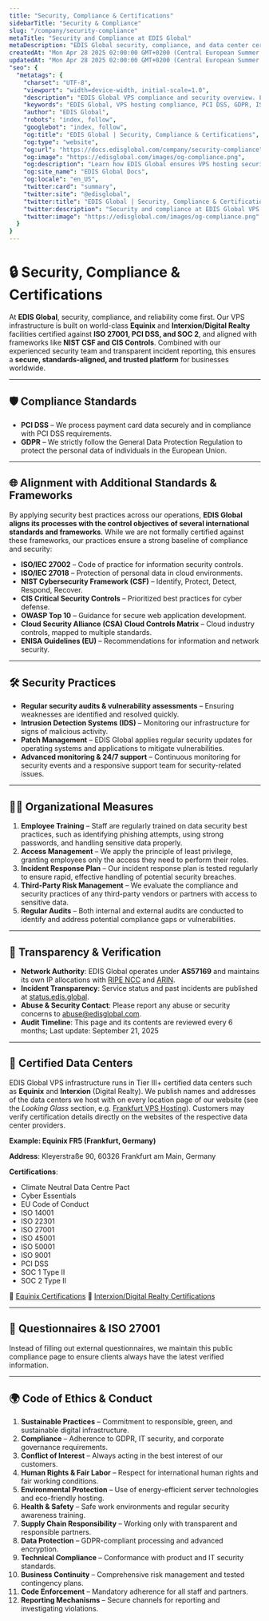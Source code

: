 ```yaml
---
title: "Security, Compliance & Certifications"
sidebarTitle: "Security & Compliance"
slug: "/company/security-compliance"
metaTitle: "Security and Compliance at EDIS Global"
metaDescription: "EDIS Global security, compliance, and data center certifications. PCI DSS, GDPR, and world-class Equinix & Interxion facilities."
createdAt: "Mon Apr 28 2025 02:00:00 GMT+0200 (Central European Summer Time)"
updatedAt: "Mon Apr 28 2025 02:00:00 GMT+0200 (Central European Summer Time)"
"seo": {
  "metatags": {
    "charset": "UTF-8",
    "viewport": "width=device-width, initial-scale=1.0",
    "description": "EDIS Global VPS compliance and security overview. Learn about PCI DSS, GDPR, ISO 27001 certified data centers, NIST CSF alignment, and transparent uptime reporting.",
    "keywords": "EDIS Global, VPS hosting compliance, PCI DSS, GDPR, ISO 27001, Equinix, Interxion, security certifications, trusted hosting",
    "author": "EDIS Global",
    "robots": "index, follow",
    "googlebot": "index, follow",
    "og:title": "EDIS Global | Security, Compliance & Certifications",
    "og:type": "website",
    "og:url": "https://docs.edisglobal.com/company/security-compliance",
    "og:image": "https://edisglobal.com/images/og-compliance.png",
    "og:description": "Learn how EDIS Global ensures VPS hosting security and compliance. PCI DSS & GDPR aligned, hosted in ISO 27001 certified Equinix & Interxion data centers.",
    "og:site_name": "EDIS Global Docs",
    "og:locale": "en_US",
    "twitter:card": "summary",
    "twitter:site": "@edisglobal",
    "twitter:title": "EDIS Global | Security, Compliance & Certifications",
    "twitter:description": "Security and compliance at EDIS Global VPS hosting: PCI DSS, GDPR, ISO 27001 data centers, NIST CSF alignment, uptime transparency.",
    "twitter:image": "https://edisglobal.com/images/og-compliance.png"
  }
}
---
```



# 🔒 Security, Compliance & Certifications

At **EDIS Global**, security, compliance, and reliability come first. Our VPS infrastructure is built on world-class **Equinix** and **Interxion/Digital Realty** facilities certified against **ISO 27001, PCI DSS, and SOC 2**, and aligned with frameworks like **NIST CSF and CIS Controls**. Combined with our experienced security team and transparent incident reporting, this ensures a **secure, standards-aligned, and trusted platform** for businesses worldwide.

---

## 🛡️ Compliance Standards

- **PCI DSS** – We process payment card data securely and in compliance with PCI DSS requirements.
- **GDPR** – We strictly follow the General Data Protection Regulation to protect the personal data of individuals in the European Union.

---

## 🌐 Alignment with Additional Standards & Frameworks

By applying security best practices across our operations, **EDIS Global aligns its processes with the control objectives of several international standards and frameworks**. While we are not formally certified against these frameworks, our practices ensure a strong baseline of compliance and security:

- **ISO/IEC 27002** – Code of practice for information security controls.
- **ISO/IEC 27018** – Protection of personal data in cloud environments.
- **NIST Cybersecurity Framework (CSF)** – Identify, Protect, Detect, Respond, Recover.
- **CIS Critical Security Controls** – Prioritized best practices for cyber defense.
- **OWASP Top 10** – Guidance for secure web application development.
- **Cloud Security Alliance (CSA) Cloud Controls Matrix** – Cloud industry controls, mapped to multiple standards.
- **ENISA Guidelines (EU)** – Recommendations for information and network security.

---

## 🛠 Security Practices

- **Regular security audits & vulnerability assessments** – Ensuring weaknesses are identified and resolved quickly.
- **Intrusion Detection Systems (IDS)** – Monitoring our infrastructure for signs of malicious activity.
- **Patch Management** – EDIS Global applies regular security updates for operating systems and applications to mitigate vulnerabilities.
- **Advanced monitoring & 24/7 support** – Continuous monitoring for security events and a responsive support team for security-related issues.

---

## 👩‍💻 Organizational Measures

1. **Employee Training** – Staff are regularly trained on data security best practices, such as identifying phishing attempts, using strong passwords, and handling sensitive data properly.
2. **Access Management** – We apply the principle of least privilege, granting employees only the access they need to perform their roles.
3. **Incident Response Plan** – Our incident response plan is tested regularly to ensure rapid, effective handling of potential security breaches.
4. **Third-Party Risk Management** – We evaluate the compliance and security practices of any third-party vendors or partners with access to sensitive data.
5. **Regular Audits** – Both internal and external audits are conducted to identify and address potential compliance gaps or vulnerabilities.

---

## 🔎 Transparency & Verification

- **Network Authority**: EDIS Global operates under **AS57169** and maintains its own IP allocations with [RIPE NCC](https://www.ripe.net/membership/indices/data/at.edis.html) and [ARIN](https://search.arin.net/rdap/?query=EGL-51).
- **Incident Transparency**: Service status and past incidents are published at [status.edis.global](http://status.edis.global).
- **Abuse & Security Contact**: Please report any abuse or security concerns to [abuse@edisglobal.com](mailto:abuse@edisglobal.com).
- **Audit Timeline**: This page and its contents are reviewed every 6 months; Last update: September 21, 2025

---

## 🏢 Certified Data Centers

EDIS Global VPS infrastructure runs in Tier III+ certified data centers such as **Equinix** and **Interxion** (Digital Realty). We publish names and addresses of the data centers we host with on every location page of our website (see the _Looking Glass_ section, e.g. [Frankfurt VPS Hosting](https://www.edisglobal.com/vps-hosting/germany-frankfurt#looking-glass)). Customers may verify certification details directly on the websites of the respective data center providers.

**Example: Equinix FR5 (Frankfurt, Germany)**

**Address**: Kleyerstraße 90, 60326 Frankfurt am Main, Germany

**Certifications**:

- Climate Neutral Data Centre Pact
- Cyber Essentials
- EU Code of Conduct
- ISO 14001
- ISO 22301
- ISO 27001
- ISO 45001
- ISO 50001
- ISO 9001
- PCI DSS
- SOC 1 Type II
- SOC 2 Type II

🔗 [Equinix Certifications](https://www.equinix.com/data-centers/design/standards-compliance)
🔗 [Interxion/Digital Realty Certifications](https://www.digitalrealty.com/data-centers/design/certifications-compliance)

---

## 📑 Questionnaires & ISO 27001

Instead of filling out external questionnaires, we maintain this public compliance page to ensure clients always have the latest verified information.

---

## 🌍 Code of Ethics & Conduct

 1. **Sustainable Practices** – Commitment to responsible, green, and sustainable digital infrastructure.
 2. **Compliance** – Adherence to GDPR, IT security, and corporate governance requirements.
 3. **Conflict of Interest** – Always acting in the best interest of our customers.
 4. **Human Rights & Fair Labor** – Respect for international human rights and fair working conditions.
 5. **Environmental Protection** – Use of energy-efficient server technologies and eco-friendly hosting.
 6. **Health & Safety** – Safe work environments and regular security awareness training.
 7. **Supply Chain Responsibility** – Working only with transparent and responsible partners.
 8. **Data Protection** – GDPR-compliant processing and advanced encryption.
 9. **Technical Compliance** – Conformance with product and IT security standards.
10. **Business Continuity** – Comprehensive risk management and tested contingency plans.
11. **Code Enforcement** – Mandatory adherence for all staff and partners.
12. **Reporting Mechanisms** – Secure channels for reporting and investigating violations.